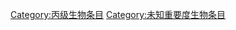 {{catmore1|[[Wikipedia:生物专题|Wikipedia:生物专题]]}}
{{emptycat}}
{{生物条目统计表}}
[[Category:丙级生物条目|Category:丙级生物条目]]
[[Category:未知重要度生物条目|Category:未知重要度生物条目]]
